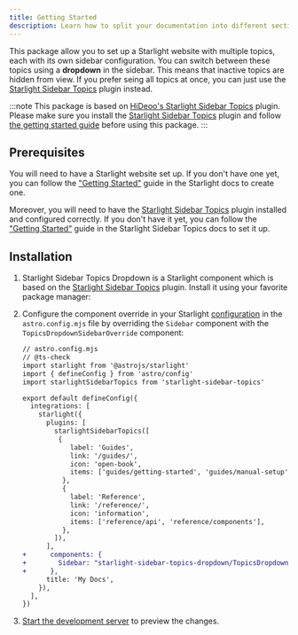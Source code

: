 ```yaml
---
title: Getting Started
description: Learn how to split your documentation into different sections, called topics, each with its own sidebar.
---
```


This package allow you to set up a Starlight website with multiple topics, each with its own sidebar configuration. You can switch between these topics using a **dropdown** in the sidebar. This means that inactive topics are hidden from view. If you prefer seing all topics at once, you can just use the [Starlight Sidebar Topics](https://starlight-sidebar-topics.netlify.app/) plugin instead.

:::note
This package is based on [HiDeoo's Starlight Sidebar Topics](https://github.com/HiDeoo/starlight-sidebar-topics) plugin. Please make sure you install the [Starlight Sidebar Topics](https://starlight-sidebar-topics.netlify.app/) plugin and follow [the getting started guide](https://starlight-sidebar-topics.netlify.app/getting-started) before using this package.
:::

## Prerequisites

You will need to have a Starlight website set up.
If you don't have one yet, you can follow the ["Getting Started"](https://starlight.astro.build/getting-started) guide in the Starlight docs to create one.

Moreover, you will need to have the [Starlight Sidebar Topics](https://starlight-sidebar-topics.netlify.app/) plugin installed and configured correctly.
If you don't have it yet, you can follow the ["Getting Started"](https://starlight-sidebar-topics.netlify.app/getting-started) guide in the Starlight Sidebar Topics docs to set it up.

## Installation


<Steps>

1. Starlight Sidebar Topics Dropdown is a Starlight component which is based on the [Starlight Sidebar Topics](https://starlight-sidebar-topics.netlify.app/) plugin. Install it using your favorite package manager:

    <PackageManagers pkg="starlight-sidebar-topics-dropdown" />

2. Configure the component override in your Starlight [configuration](https://starlight.astro.build/reference/configuration/#components) in the `astro.config.mjs` file by overriding the `Sidebar` component with the `TopicsDropdownSidebarOverride` component:

    ```diff lang="js"
    // astro.config.mjs
    // @ts-check
    import starlight from '@astrojs/starlight'
    import { defineConfig } from 'astro/config'
    import starlightSidebarTopics from 'starlight-sidebar-topics'

    export default defineConfig({
      integrations: [
        starlight({
          plugins: [
            starlightSidebarTopics([
             {
                label: 'Guides',
                link: '/guides/',
                icon: 'open-book',
                items: ['guides/getting-started', 'guides/manual-setup'],
              },
              {
                label: 'Reference',
                link: '/reference/',
                icon: 'information',
                items: ['reference/api', 'reference/components'],
              },
            ]),
          ],
    +      components: {
    +        Sidebar: "starlight-sidebar-topics-dropdown/TopicsDropdownSidebarOverride.astro",
    +      },
          title: 'My Docs',
        }),
      ],
    })
    ```

3. [Start the development server](https://starlight.astro.build/getting-started/#start-the-development-server) to preview the changes.

</Steps>
